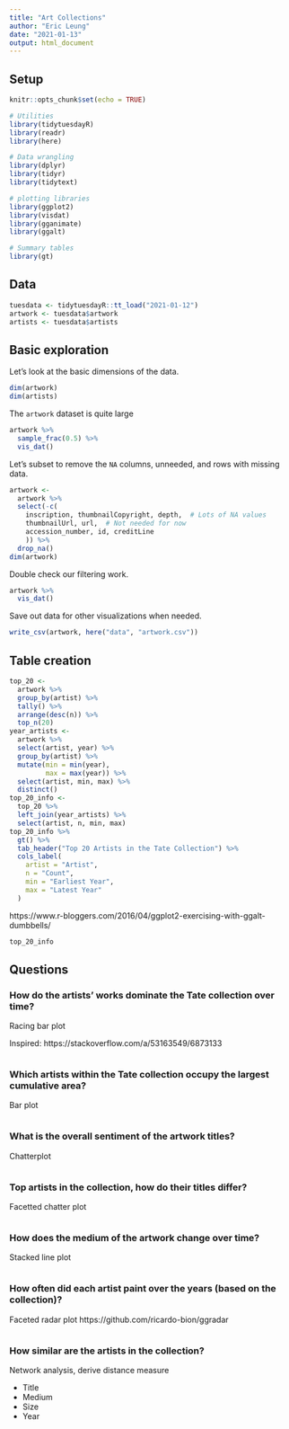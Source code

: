 ```yaml
---
title: "Art Collections"
author: "Eric Leung"
date: "2021-01-13"
output: html_document
---
```


## Setup

```r
knitr::opts_chunk$set(echo = TRUE)

# Utilities
library(tidytuesdayR)
library(readr)
library(here)

# Data wrangling
library(dplyr)
library(tidyr)
library(tidytext)

# plotting libraries
library(ggplot2)
library(visdat)
library(gganimate)
library(ggalt)

# Summary tables
library(gt)
```

## Data

```r
tuesdata <- tidytuesdayR::tt_load("2021-01-12")
artwork <- tuesdata$artwork
artists <- tuesdata$artists
```

## Basic exploration

Let's look at the basic dimensions of the data.

```r
dim(artwork)
dim(artists)
```

The `artwork` dataset is quite large 

```r
artwork %>%
  sample_frac(0.5) %>%
  vis_dat()
```

Let's subset to remove the `NA` columns, unneeded, and rows with missing data.

```r
artwork <-
  artwork %>%
  select(-c(
    inscription, thumbnailCopyright, depth,  # Lots of NA values
    thumbnailUrl, url,  # Not needed for now
    accession_number, id, creditLine
    )) %>%
  drop_na()
dim(artwork)
```

Double check our filtering work.

```r
artwork %>%
  vis_dat()
```
Save out data for other visualizations when needed.

```r
write_csv(artwork, here("data", "artwork.csv"))
```

## Table creation

```r
top_20 <-
  artwork %>%
  group_by(artist) %>%
  tally() %>%
  arrange(desc(n)) %>%
  top_n(20)
year_artists <-
  artwork %>%
  select(artist, year) %>%
  group_by(artist) %>%
  mutate(min = min(year),
         max = max(year)) %>%
  select(artist, min, max) %>%
  distinct()
top_20_info <-
  top_20 %>%
  left_join(year_artists) %>%
  select(artist, n, min, max)
top_20_info %>%
  gt() %>%
  tab_header("Top 20 Artists in the Tate Collection") %>%
  cols_label(
    artist = "Artist",
    n = "Count",
    min = "Earliest Year",
    max = "Latest Year"
  )
```

https://www.r-bloggers.com/2016/04/ggplot2-exercising-with-ggalt-dumbbells/

```r
top_20_info
```

## Questions

### How do the artists' works dominate the Tate collection over time?

Racing bar plot

Inspired: https://stackoverflow.com/a/53163549/6873133

```r

```

### Which artists within the Tate collection occupy the largest cumulative area?

Bar plot

```r

```

### What is the overall sentiment of the artwork titles?

Chatterplot

```r

```

### Top artists in the collection, how do their titles differ?

Facetted chatter plot

```r

```

### How does the medium of the artwork change over time?

Stacked line plot

```r

```

### How often did each artist paint over the years (based on the collection)?

Faceted radar plot https://github.com/ricardo-bion/ggradar

```r

```


### How similar are the artists in the collection?

Network analysis, derive distance measure

- Title
- Medium
- Size
- Year

```r

```

